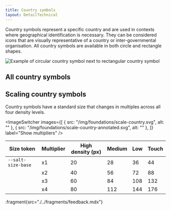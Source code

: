 ```yaml
---
title: Country symbols
layout: DetailTechnical
---
```


Country symbols represent a specific country and are used in contexts where geographical identification is necessary. They can be considered icons that are visually representative of a country or inter-governmental organisation. All country symbols are available in both circle and rectangle shapes.

<Image
  src="/img/foundations/iconography-countrysymbols-variant.png"
  alt="Example of circular country symbol next to rectangular country symbol"
/>

## All country symbols

<CountrySymbolPreview />

## Scaling country symbols

Country symbols have a standard size that changes in multiples across all four density levels.

<ImageSwitcher
  images={[
    { src: "/img/foundations/scale-country.svg", alt: "" },
    { src: "/img/foundations/scale-country-annotated.svg", alt: "" },
  ]}
  label="Show multipliers"
/>

| Size token         | Multiplier | High density (px) | Medium | Low | Touch |
| ------------------ | ---------- | ----------------- | ------ | --- | ----- |
| `--salt-size-base` | x1         | 20                | 28     | 36  | 44    |
|                    | x2         | 40                | 56     | 72  | 88    |
|                    | x3         | 60                | 84     | 108 | 132   |
|                    | x4         | 80                | 112    | 144 | 176   |

:fragment{src="./../fragments/feedback.mdx"}
